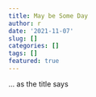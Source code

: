 ```yaml
---
title: May be Some Day
author: r
date: '2021-11-07'
slug: []
categories: []
tags: []
featured: true
---
```


... as the title says

